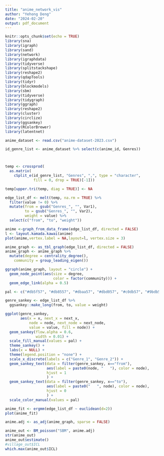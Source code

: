 ---
title: "anime_network_vis"
author: "Yehong Deng"
date: "2024-02-20"
output: pdf_document
---

```{r setup, include=FALSE}
knitr::opts_chunk$set(echo = TRUE)
library(sna)
library(igraph)
library(sand)
library(network)
library(igraphdata)
library(tidyverse)
library(splitstackshape)
library(reshape2)
library(qdapTools)
library(tidyr)
library(blockmodels)
library(sbm)
library(tidyverse)
library(tidygraph)
library(ggraph)
library(reshape2)
library(cluster)
library(circlize)
library(ggsankey)
library(RColorBrewer)
library(latentnet)
```

```{r}
anime_dataset <- read.csv("anime-dataset-2023.csv")

id_genre_list <- anime_dataset %>% select(c(anime_id, Genres))



temp <- crossprod(
  as.matrix(
    cSplit_e(id_genre_list, "Genres", ",", type = "character", 
             fill = 0, drop = TRUE)[-1]))

temp[upper.tri(temp, diag = TRUE)] <- NA

edge_list_df <- melt(temp, na.rm = TRUE) %>% 
  filter(value != 0) %>%
  mutate(from = gsub("Genres_", "", Var1),
         to = gsub("Genres_", "", Var2),
         weight = value) %>%
  select(c("from", "to", "weight"))
```


```{r}
anime <-graph_from_data_frame(edge_list_df, directed = FALSE)
l <- layout.kamada.kawai(anime)
plot(anime,vertex.label = NA,layout=l, vertex.size = 3)

anime_graph <- as_tbl_graph(edge_list_df, directed = FALSE)
anime_graph <- anime_graph %>%
  mutate(degree = centrality_degree(),
    community = group_leading_eigen())

ggraph(anime_graph, layout = "circle") + 
  geom_node_point(aes(size = degree,
                      color = factor(community))) +
  geom_edge_link(alpha = 0.5)
```

```{r}
pal <- c("#db5f57", "#db8557", "#dbaa57", "#dbd057", "#c0db57", "#9bdb57", "#75db57", "#57db5f", "#57db85", "#57dbaa", "#57dbd0", "#57c0db", "#579bdb", "#5775db", "#5f57db", "#8557db", "#aa57db", "#d057db", "#db57c0", "#db579b", "#db5775")

genre_sankey <- edge_list_df %>% 
  ggsankey::make_long(from, to, value = weight)

ggplot(genre_sankey,
       aes(x = x, next_x = next_x,
           node = node, next_node = next_node,
           value = value, fill = node)) +
  geom_sankey(flow.alpha = 0.6,
              width = 0.01) +
  scale_fill_manual(values = pal) +
  theme_sankey() +
  labs(x = NULL) +
  theme(legend.position = "none") +
  scale_x_discrete(labels = c("Genre_1", "Genre_2")) +
  geom_sankey_text(data = filter(genre_sankey, x=="from"),
                   aes(label = paste0(node, "   "), color = node),
                   hjust = 1
                   ) +
  geom_sankey_text(data = filter(genre_sankey, x=="to"),
                   aes(label = paste0("   ", node), color = node),
                   hjust = 0
                   ) +
  scale_color_manual(values = pal)
```


```{r}
anime_fit <- ergmm(edge_list_df ~ euclidean(d=2))
plot(anime_fit)
```

```{r}
anime.adj <- as_adj(anime_graph, sparse = FALSE)

anime_out <- BM_poisson("SBM", anime.adj)
str(anime_out)
anime_out$estimate()
#village_out$ICL
which.max(anime_out$ICL)
```

